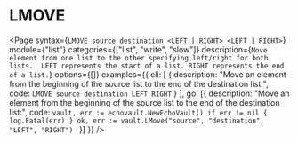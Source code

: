 # LMOVE

<Page 
  syntax={`LMOVE source destination <LEFT | RIGHT> <LEFT | RIGHT>`}
  module={"list"}
  categories={["list", "write", "slow"]}
  description={`Move element from one list to the other specifying left/right for both lists. 
  LEFT represents the start of a list. RIGHT represents the end of a list.`}
  options={[]}
  examples={{
    cli: [
      { 
        description: "Move an element from the beginning of the source list to the end of the destination list:", 
        code: `LMOVE source destination LEFT RIGHT` 
      }
    ],
    go: [{
      description: "Move an element from the beginning of the source list to the end of the destination list:",
      code: `vault, err := echovault.NewEchoVault()
if err != nil {
  log.Fatal(err)
}
ok, err := vault.LMove("source", "destination", "LEFT", "RIGHT")
`
    }]
  }}
/>